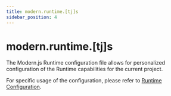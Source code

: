 ```yaml
---
title: modern.runtime.[tj]s
sidebar_position: 4
---
```

# modern.runtime.[tj]s

The Modern.js Runtime configuration file allows for personalized configuration of the Runtime capabilities for the current project.

For specific usage of the configuration, please refer to [Runtime Configuration](/configure/app/runtime/0-intro.html).
